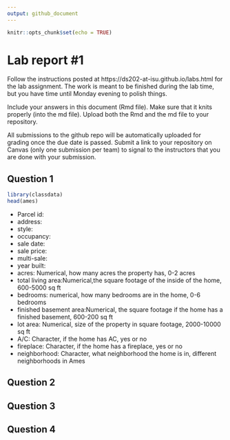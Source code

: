 ```yaml
---
output: github_document
---
```


<!-- README.md is generated from README.Rmd. Please edit the README.Rmd file -->


```r
knitr::opts_chunk$set(echo = TRUE)
```

# Lab report #1

Follow the instructions posted at https://ds202-at-isu.github.io/labs.html for the lab assignment. The work is meant to be finished during the lab time, but you have time until Monday evening to polish things.

Include your answers in this document (Rmd file). Make sure that it knits properly (into the md file). Upload both the Rmd and the md file to your repository.  

All submissions to the github repo will be automatically uploaded for grading once the due date is passed.
Submit a link to your repository on Canvas (only one submission per team) to signal to the instructors that you are done with your submission.

## Question 1

```r
library(classdata)
head(ames)

```

- Parcel id: 
- address: 
- style:
- occupancy:
- sale date:
- sale price:
- multi-sale: 
- year built: 
- acres: Numerical, how many acres the property has, 0-2 acres
- total living area:Numerical,the square footage of the inside of the home, 600-5000 sq ft 
- bedrooms: numerical, how many bedrooms are in the home, 0-6 bedrooms
- finished basement area:Numerical, the square footage if the home has a finished basement, 600-200 sq ft
- lot area: Numerical, size of the property in square footage, 2000-10000 sq ft
- A/C: Character, if the home has AC, yes or no
- fireplace: Character, if the home has a fireplace, yes or no
- neighborhood: Character, what neighborhood the home is in, different neighborhoods in Ames

## Question 2 


## Question 3 


## Question 4 
